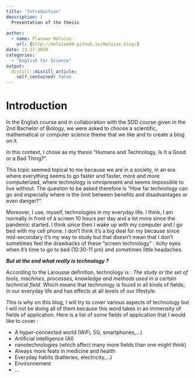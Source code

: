 ```yaml
---
title: "Introduction"
description: | 
  Presentation of the thesis
  
author:
  - name: Plasman Héloïse
    url: {http://Heloise04.github.io/Heloise_blog/}
date: 11-27-2020
categories:
  - "English for Science"
output:
  distill::distill_article:
    self_contained: false
---
```


# Introduction 
In the English course and in collaboration with the SDD course given in the 2nd Bachelor of Biology, we were asked to choose a scientific, mathematical or computer science theme that we like and to create a blog on it.

In this context, I chose as my thesis "Humans and Technology, Is It a Good or a Bad Thing?".

This topic seemed topical to me because we are in a society, in an era where everything seems to go faster and faster, more and more computerized, where technology is omnipresent and seems impossible to live without. The question to be asked therefore is “How far technology can go and especially where is the limit between benefits and disadvantages or even danger?”.

Moreover, I use, myself, technologies in my everyday life. I think, I am normally in front of à screen 10 hours per day and a lot more since the pandemic started. I think since then I wake up with my computer and I go bed with my cell phone. I don’t think it’s a big deal for my because since mid-secondary it’s my way to study but that doesn't mean that I don't sometimes feel the drawbacks of these “screen technology” : itchy eyes when it’s time to go to bed (10:30-11 pm) and sometimes little headaches.


__*But at the end what really is technology ?*__

According to the Larousse definition, technology is : *The study or the set of tools, machines, processes, knowledge and methods used in a certain technical field.* Which means that technology is found in all kinds of fields, in our everyday life and has effects at all levels of our lifestyle.

This is why on this blog, I will try to cover various aspects of technology but I will not be doing all of them because this word takes in an immensity of fields of application.
Here is a list of some fields of application that I would like to cover :

* A hyper-connected world (WiFi, 5G, smartphones,...)
* Artificial intelligence (AI)
* nanotechnologies (which affect many more fields than one might think)
* Always more feats in medicine and health
* Everyday habits (batteries, electricity,...)
* Environnement  
* …
